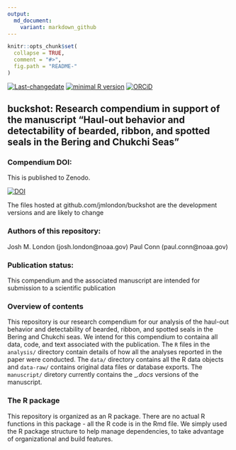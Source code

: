 ```yaml
---
output:
  md_document:
    variant: markdown_github
---
```


<!-- README.md is generated from README.Rmd. Please edit that file -->

```r
knitr::opts_chunk$set(
  collapse = TRUE,
  comment = "#>",
  fig.path = "README-"
)
```
[![Last-changedate](https://img.shields.io/badge/last%20change-`r gsub('-', '--', Sys.Date())`-green.svg)](https://github.com/jmlondon/buckshot/commits/master) 
[![minimal R version](https://img.shields.io/badge/R%3E%3D-`r as.character(getRversion())`-green.svg)](https://cran.r-project.org/)
[![ORCiD](https://img.shields.io/badge/ORCiD-0000--0002--3647--5046-green.svg)](http://orcid.org/0000-0002-3647-5046) 

## buckshot: Research compendium in support of the manuscript "Haul-out behavior and detectability of bearded, ribbon, and spotted seals in the Bering and Chukchi Seas"

### Compendium DOI: 
 
This is published to Zenodo. 

[![DOI](https://zenodo.org/badge/134605799.svg)](https://zenodo.org/badge/latestdoi/134605799)

The files hosted at github.com/jmlondon/buckshot are the development versions and are likely to change

### Authors  of this repository:

Josh M. London (josh.london@noaa.gov)
Paul Conn (paul.conn@noaa.gov)

### Publication status: 

This compendium and the associated manuscript are intended for submission to a scientific publication

### Overview of contents

This repository is our research compendium for our analysis of the haul-out behavior and detectability of bearded, ribbon, and spotted seals in the Bering and Chukchi seas. We intend for this compendium to containa all data, code, and text associated with the publication. The `R` files in the `analysis/` directory contain details of how all the analyses reported in the paper were conducted. The `data/` directory contains all the R data objects and `data-raw/` contains original data files or database exports. The `manuscript/` diretory currently contains the _*.docs* versions of the manuscript. 

### The R package 

This repository is organized as an R package. There are no actual R functions in this package - all the R code is in the Rmd file. We simply used the R package structure to help manage dependencies, to take advantage of organizational and build features. 


